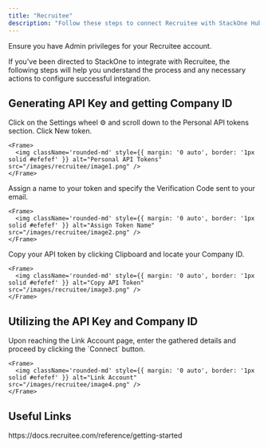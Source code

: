 ```yaml
---
title: "Recruitee"
description: "Follow these steps to connect Recruitee with StackOne Hub successfully."
---
```



<Warning>
  Ensure you have Admin privileges for your Recruitee account.
</Warning>

If you've been directed to StackOne to integrate with Recruitee, the following steps will help you understand the process and any necessary actions to configure successful integration.

## Generating API Key and getting Company ID

<Steps>
  <Step title="Navigate to Personal API tokens">
    Click on the Settings wheel ⚙️ and scroll down to the Personal API tokens section. Click New token.

    <Frame>
      <img className='rounded-md' style={{ margin: '0 auto', border: '1px solid #efefef' }} alt="Personal API Tokens" src="/images/recruitee/image1.png" />
    </Frame>
  </Step>

  <Step title="Assign a name to your token">
    Assign a name to your token and specify the Verification Code sent to your email.

    <Frame>
      <img className='rounded-md' style={{ margin: '0 auto', border: '1px solid #efefef' }} alt="Assign Token Name" src="/images/recruitee/image2.png" />
    </Frame>
  </Step>

  <Step title="Copy your API token and locate your Company ID">
    Copy your API token by clicking Clipboard and locate your Company ID.

    <Frame>
      <img className='rounded-md' style={{ margin: '0 auto', border: '1px solid #efefef' }} alt="Copy API Token" src="/images/recruitee/image3.png" />
    </Frame>
  </Step>
</Steps>

## Utilizing the API Key and Company ID

<Steps>
  <Step title="Enter the Details">
    Upon reaching the Link Account page, enter the gathered details and proceed by clicking the `Connect` button.

    <Frame>
      <img className='rounded-md' style={{ margin: '0 auto', border: '1px solid #efefef' }} alt="Link Account" src="/images/recruitee/image4.png" />
    </Frame>
  </Step>
</Steps>

<IntegrationFooter />

## Useful Links
<Card title="API Reference" icon="link" href="https://docs.recruitee.com/reference/getting-started">
    https://docs.recruitee.com/reference/getting-started
</Card>